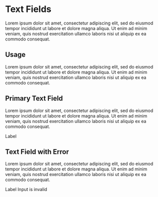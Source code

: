 
<Meta title="UPhill Design System | Text Field" component={PrimaryInput} />

# Text Fields

Lorem ipsum dolor sit amet, consectetur adipiscing elit, sed do eiusmod tempor incididunt ut 
labore et dolore magna aliqua. Ut enim ad minim veniam, quis nostrud exercitation ullamco 
laboris nisi ut aliquip ex ea commodo consequat. 

## Usage

Lorem ipsum dolor sit amet, consectetur adipiscing elit, sed do eiusmod tempor incididunt ut 
labore et dolore magna aliqua. Ut enim ad minim veniam, quis nostrud exercitation ullamco 
laboris nisi ut aliquip ex ea commodo consequat. 

## Primary Text Field

Lorem ipsum dolor sit amet, consectetur adipiscing elit, sed do eiusmod tempor incididunt ut 
labore et dolore magna aliqua. Ut enim ad minim veniam, quis nostrud exercitation ullamco 
laboris nisi ut aliquip ex ea commodo consequat. 


<Preview withToolbar>
  <Story name="primary-input">
    <Label>Label</Label>
    <PrimaryInput/>
  </Story>
</Preview>

## Text Field with Error

Lorem ipsum dolor sit amet, consectetur adipiscing elit, sed do eiusmod tempor incididunt ut 
labore et dolore magna aliqua. Ut enim ad minim veniam, quis nostrud exercitation ullamco 
laboris nisi ut aliquip ex ea commodo consequat. 


<Story name="error-input">
   <ErrorLabel>Label</ErrorLabel>
    <ErrorInput placeholder="Content"></ErrorInput>
    <ErrorLabel>Input is invalid</ErrorLabel>
</Story>